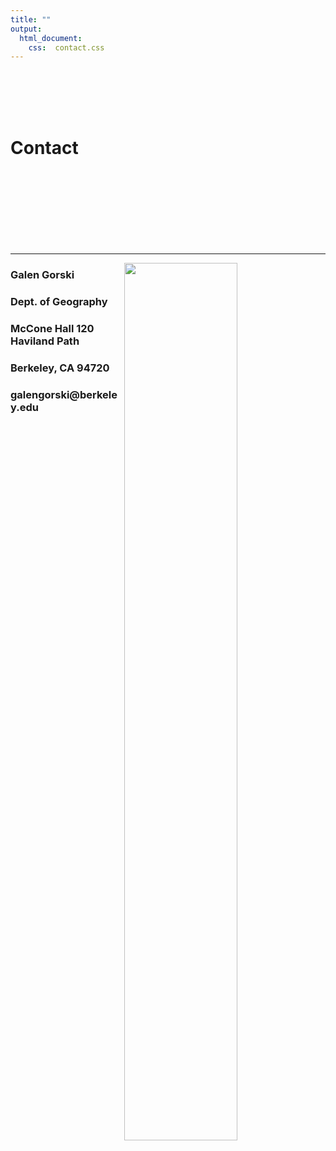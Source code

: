 ```yaml
---
title: ""
output:
  html_document:
    css:  contact.css
---
```


<br>
<br>
<br>
<br>

# Contact

<br>
<br>
<br>
<br>
<br>
<br>
<br>


---
<img src="images/GG_Storrs.gif" style="width:60%; height = 150px; margin-right: 20px" align="right">

### Galen Gorski
### Dept. of Geography
### McCone Hall 120 Haviland Path 
### Berkeley, CA 94720


### galengorski@berkeley.edu

